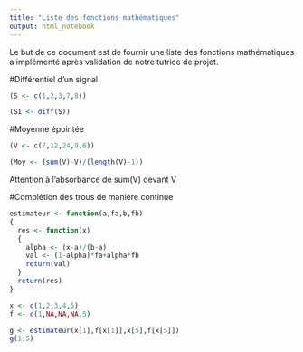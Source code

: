 ```yaml
---
title: "Liste des fonctions mathématiques"
output: html_notebook
---
```

Le but de ce document est de fournir une liste des fonctions mathématiques a implémenté après validation de notre tutrice de projet. 

#Différentiel d'un signal
```r
(S <- c(1,2,3,7,8))
```
```r
(S1 <- diff(S))
```
#Moyenne épointée
```r
(V <- c(7,12,24,9,6))

```
```r
(Moy <- (sum(V)-V)/(length(V)-1))
```
Attention à l'absorbance de sum(V) devant V

#Complétion des trous de manière continue
```r
estimateur <- function(a,fa,b,fb)
{
  res <- function(x)
  {
    alpha <- (x-a)/(b-a)
    val <- (1-alpha)*fa+alpha*fb
    return(val)
  }
  return(res)
}

x <- c(1,2,3,4,5)
f <- c(1,NA,NA,NA,5)

g <- estimateur(x[1],f[x[1]],x[5],f[x[5]])
g(1:5)
```